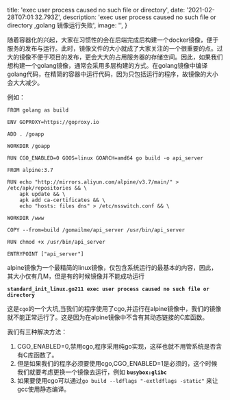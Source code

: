 
  title: 'exec user process caused no such file or directory',
  date: '2021-02-28T07:01:32.793Z',
  description: 'exec user process caused no such file or directory ,golang 镜像运行失败',
  image: '',
}

随着容器化的兴起，大家在习惯性的会在后端完成后构建一个docker镜像，便于服务的发布与运行。此时，镜像文件的大小就成了大家关注的一个很重要的点。过大的镜像不便于项目的发布，更会大大的占用服务器的存储空间。因此，如果我们想构建一个golang镜像，通常会采用多层构建的方式。在golang镜像中编译golang代码，在精简的容器中运行代码，因为只包括运行的程序，故镜像的大小会大大减少。

例如：

```
FROM golang as build

ENV GOPROXY=https://goproxy.io

ADD . /goapp

WORKDIR /goapp

RUN CGO_ENABLED=0 GOOS=linux GOARCH=amd64 go build -o api_server

FROM alpine:3.7

RUN echo "http://mirrors.aliyun.com/alpine/v3.7/main/" > /etc/apk/repositories && \
    apk update && \
    apk add ca-certificates && \
    echo "hosts: files dns" > /etc/nsswitch.conf && \

WORKDIR /www

COPY --from=build /gomailme/api_server /usr/bin/api_server

RUN chmod +x /usr/bin/api_server

ENTRYPOINT ["api_server"]
```

alpine镜像为一个最精简的linux镜像，仅包含系统运行的最基本的内容，因此，其大小仅有几M，但是有的时候镜像并不能成功运行

 **`standard_init_linux.go211 exec user process caused no such file or directory`**

这是`cgo`的一个大坑,当我们的程序使用了cgo,并运行在alpine镜像中，我们的镜像就不能正常运行了。这是因为在alpine镜像中不含有其动态链接的C库函数。

我们有三种解决方法：

1. CGO_ENABLED=0,禁用cgo,程序采用纯go实现，这样也就不用管系统是否含有C库函数了。
2. 但是如果我们的程序必须要使用cgo,CGO_ENABLED=1是必须的，这个时候我们就要考虑更换一个镜像去运行，例如 **`busybox:glibc`** 
3. 如果要使用cgo可以通过`go build --ldflags "-extldflags -static"` 来让gcc使用静态编译。



